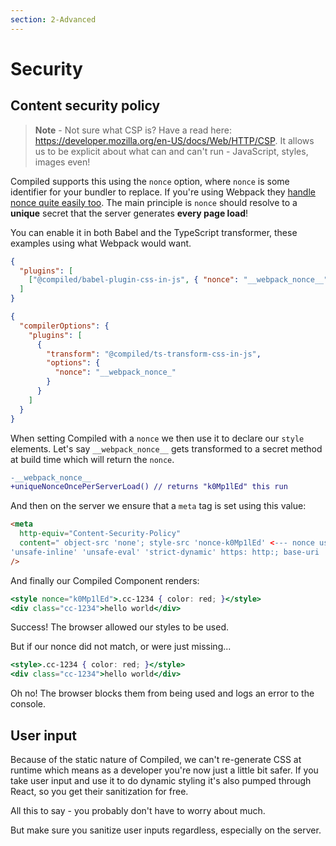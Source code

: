 ```yaml
---
section: 2-Advanced
---
```


# Security

## Content security policy

> **Note** - Not sure what CSP is?
> Have a read here: https://developer.mozilla.org/en-US/docs/Web/HTTP/CSP.
> It allows us to be explicit about what can and can't run -
> JavaScript,
> styles,
> images even!

Compiled supports this using the `nonce` option,
where `nonce` is some identifier for your bundler to replace.
If you're using Webpack they [handle nonce quite easily too](https://webpack.js.org/guides/csp/).
The main principle is `nonce` should resolve to a **unique** secret that the server generates **every page load**!

You can enable it in both Babel and the TypeScript transformer,
these examples using what Webpack would want.

```json
{
  "plugins": [
    ["@compiled/babel-plugin-css-in-js", { "nonce": "__webpack_nonce__" }]
  ]
}
```

```json
{
  "compilerOptions": {
    "plugins": [
      {
        "transform": "@compiled/ts-transform-css-in-js",
        "options": {
          "nonce": "__webpack_nonce_"
        }
      }
    ]
  }
}
```

When setting Compiled with a `nonce` we then use it to declare our `style` elements.
Let's say `__webpack_nonce__` gets transformed to a secret method at build time which will return the `nonce`.

```diff
-__webpack_nonce__
+uniqueNonceOncePerServerLoad() // returns "k0Mp1lEd" this run
```

And then on the server we ensure that a `meta` tag is set using this value:

```html
<meta
  http-equiv="Content-Security-Policy"
  content=" object-src 'none'; style-src 'nonce-k0Mp1lEd' <--- nonce used here
'unsafe-inline' 'unsafe-eval' 'strict-dynamic' https: http:; base-uri 'none';"
/>
```

And finally our Compiled Component renders:

```jsx
<style nonce="k0Mp1lEd">.cc-1234 { color: red; }</style>
<div class="cc-1234">hello world</div>
```

Success!
The browser allowed our styles to be used.

But if our nonce did not match,
or were just missing...

```jsx
<style>.cc-1234 { color: red; }</style>
<div class="cc-1234">hello world</div>
```

Oh no!
The browser blocks them from being used and logs an error to the console.

## User input

Because of the static nature of Compiled,
we can't re-generate CSS at runtime which means as a developer you're now just a little bit safer.
If you take user input and use it to do dynamic styling it's also pumped through React,
so you get their sanitization for free.

All this to say -
you probably don't have to worry about much.

But make sure you sanitize user inputs regardless,
especially on the server.
